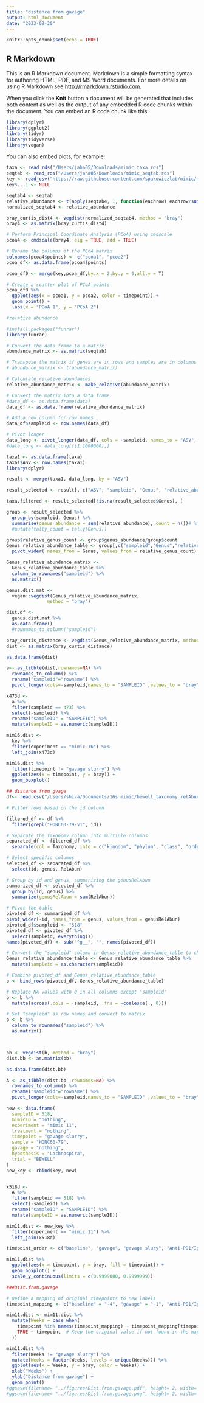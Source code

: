 ```yaml
---
title: "distance from gavage"
output: html_document
date: "2023-09-20"
---
```


```r
knitr::opts_chunk$set(echo = TRUE)
```

## R Markdown

This is an R Markdown document. Markdown is a simple formatting syntax for authoring HTML, PDF, and MS Word documents. For more details on using R Markdown see <http://rmarkdown.rstudio.com>.

When you click the **Knit** button a document will be generated that includes both content as well as the output of any embedded R code chunks within the document. You can embed an R code chunk like this:

```r
library(dplyr)
library(ggplot2)
library(tidyr)
library(tidyverse)
library(vegan)
```


You can also embed plots, for example:

```r
taxa <- read_rds("/Users/jaha05/Downloads/mimic_taxa.rds")
seqtab <- read_rds("/Users/jaha05/Downloads/mimic_seqtab.rds")
key <- read_csv("https://raw.githubusercontent.com/spakowiczlab/mimic/master/data/mimic16S-key.csv")
key$...1 <- NULL
```
 
```r
seqtab4 <- seqtab
relative_abundance <- t(apply(seqtab4, 1, function(eachrow) eachrow/sum(eachrow)))
normalized_seqtab4 <- relative_abundance

bray_curtis_dist4 <- vegdist(normalized_seqtab4, method = "bray")
bray4 <- as.matrix(bray_curtis_dist4)

# Perform Principal Coordinate Analysis (PCoA) using cmdscale
pcoa4 <- cmdscale(bray4, eig = TRUE, add = TRUE)

# Rename the columns of the PCoA matrix
colnames(pcoa4$points) <- c("pcoa1", "pcoa2")
pcoa_df<- as.data.frame(pcoa4$points)

pcoa_df0 <- merge(key,pcoa_df,by.x = 2,by.y = 0,all.y = T)

# Create a scatter plot of PCoA points
pcoa_df0 %>%
  ggplot(aes(x = pcoa1, y = pcoa2, color = timepoint)) +
  geom_point() +
  labs(x = "PCoA 1", y = "PCoA 2")
```

```r
#relative abundance

#install.packages("funrar")
library(funrar)

# Convert the data frame to a matrix 
abundance_matrix <- as.matrix(seqtab)

# Transpose the matrix if genes are in rows and samples are in columns
# abundance_matrix <- t(abundance_matrix)

# Calculate relative abundances 
relative_abundance_matrix <- make_relative(abundance_matrix)
```
 
```r
# Convert the matrix into a data frame
#data_df <- as.data.frame(data)
data_df <- as.data.frame(relative_abundance_matrix)

# Add a new column for row names
data_df$sampleid <- row.names(data_df)

# Pivot longer
data_long <- pivot_longer(data_df, cols = -sampleid, names_to = "ASV", values_to = "relative_abundance")
#data_long <- data_long[c(1:1000000),]

taxa1 <- as.data.frame(taxa)
taxa1$ASV <- row.names(taxa1)
library(dplyr)

result <- merge(taxa1, data_long, by = "ASV")

result_selected <- result[, c("ASV", "sampleid", "Genus", "relative_abundance")]

taxa.filtered <- result_selected[!is.na(result_selected$Genus), ]

```

```r
group <- result_selected %>%
  group_by(sampleid, Genus) %>%
  summarise(genus_abundance = sum(relative_abundance), count = n())# %>%
  #mutate(tally_count = tally(Genus))
```

```r
group$relative_genus_count <- group$genus_abundance/group$count
Genus_relative_abundance_table <- group[,c("sampleid","Genus","relative_genus_count")] %>% 
  pivot_wider( names_from = Genus, values_from = relative_genus_count)

Genus_relative_abundance_matrix <- 
  Genus_relative_abundance_table %>%
  column_to_rownames("sampleid") %>%
  as.matrix()

genus.dist.mat <- 
  vegan::vegdist(Genus_relative_abundance_matrix,
               method = "bray")

dist.df <- 
  genus.dist.mat %>%
  as.data.frame() 
  #rownames_to_column("sampleid")
```

```r
bray_curtis_distance <- vegdist(Genus_relative_abundance_matrix, method = "bray")
dist <- as.matrix(bray_curtis_distance)

as.data.frame(dist)

a<- as_tibble(dist,rownames=NA) %>%
  rownames_to_column() %>%
  rename("sampleid"="rowname") %>%
  pivot_longer(cols=-sampleid,names_to = "SAMPLEID" ,values_to = "bray")
```

```r
x473d <- 
  a %>%
  filter(sampleid == 473) %>%
  select(-sampleid) %>%
  rename("sampleID" = "SAMPLEID") %>%
  mutate(sampleID = as.numeric(sampleID))

mim16.dist <- 
  key %>%
  filter(experiment == "mimic 16") %>%
  left_join(x473d)

mim16.dist %>%
  filter(timepoint != "gavage slurry") %>%
  ggplot(aes(x = timepoint, y = bray)) +
  geom_boxplot()
```

```r
## distance from gvage
df<- read.csv("/Users/shiva/Documents/16s mimic/bewell_taxonomy_relAbun.csv")

# Filter rows based on the id column

filtered_df <- df %>%
  filter(grepl("HONC60-79-v1", id))

# Separate the Taxonomy column into multiple columns
separated_df <- filtered_df %>%
  separate(col = Taxonomy, into = c("kingdom", "phylum", "class", "order", "family", "genus", "species"), sep = "\\|")

# Select specific columns
selected_df <- separated_df %>%
  select(id, genus, RelAbun)

# Group by id and genus, summarizing the genusRelAbun
summarized_df <- selected_df %>%
  group_by(id, genus) %>%
  summarize(genusRelAbun = sum(RelAbun))

# Pivot the table
pivoted_df <- summarized_df %>%
pivot_wider(-id, names_from = genus, values_from = genusRelAbun) 
pivoted_df$sampleid <- "518"
pivoted_df <- pivoted_df %>%
  select(sampleid, everything()) 
names(pivoted_df) <- sub("^g__", "", names(pivoted_df))

# Convert the "sampleid" column in Genus_relative_abundance_table to character
Genus_relative_abundance_table <- Genus_relative_abundance_table %>%
  mutate(sampleid = as.character(sampleid))

# Combine pivoted_df and Genus_relative_abundance_table
b <- bind_rows(pivoted_df, Genus_relative_abundance_table)

# Replace NA values with 0 in all columns except "sampleid"
b <- b %>%
  mutate(across(.cols = -sampleid, .fns = ~coalesce(., 0)))

# Set "sampleid" as row names and convert to matrix
b <- b %>%
  column_to_rownames("sampleid") %>%
  as.matrix()



bb <- vegdist(b, method = "bray")
dist.bb <- as.matrix(bb)

as.data.frame(dist.bb)

A <- as_tibble(dist.bb ,rownames=NA) %>%
  rownames_to_column() %>%
  rename("sampleid"="rowname") %>%
  pivot_longer(cols=-sampleid,names_to = "SAMPLEID" ,values_to = "bray")

new <- data.frame(
  sampleID = 518,
  mimicID = "nothing",
  experiment = "mimic 11",
  treatment = "nothing",
  timepoint = "gavage slurry",
  sample = "HONC60-79",
  gavage = "nothing",
  hypothesis = "Lachnospira",
  trial = "BEWELL"
)
new_key <- rbind(key, new)


x518d <- 
  A %>% 
  filter(sampleid == 518) %>%
  select(-sampleid) %>%
  rename("sampleID" = "SAMPLEID") %>%
  mutate(sampleID = as.numeric(sampleID))

mim11.dist <- new_key %>%
  filter(experiment == "mimic 11") %>%
  left_join(x518d)

timepoint_order <- c("baseline", "gavage", "gavage slury", "Anti-PD1/IgG", "necropsy")

mim11.dist %>%
  ggplot(aes(x = timepoint, y = bray, fill = timepoint)) +
  geom_boxplot() +
  scale_y_continuous(limits = c(0.9999000, 0.9999999)) 

```

```r
###Dist.from.gavage

# Define a mapping of original timepoints to new labels
timepoint_mapping <- c("baseline" = "-4", "gavage" = "-1", "Anti-PD1/IgG" = "2", "necropsy" = "5")

mim11.dist <- mim11.dist %>%
  mutate(Weeks = case_when(
    timepoint %in% names(timepoint_mapping) ~ timepoint_mapping[timepoint],
    TRUE ~ timepoint  # Keep the original value if not found in the mapping
  ))

mim11.dist %>%
  filter(Weeks != "gavage slurry") %>%
  mutate(Weeks = factor(Weeks, levels = unique(Weeks))) %>%
  ggplot(aes(x = Weeks, y = bray, color = Weeks)) +
  xlab("Weeks") +
  ylab("Distance from gavage") +
  geom_point() 
#ggsave(filename= "../figures/Dist.from.gavage.pdf", height= 2, width= 4)
#ggsave(filename= "../figures/Dist.from.gavage.png", height= 2, width= 4)

```

